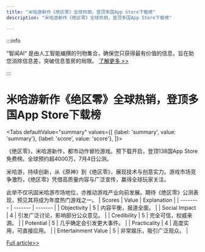 ```yaml
---
title: "米哈游新作《绝区零》全球热销，登顶多国App Store下载榜"
description: "米哈游新作《绝区零》全球热销，登顶多国App Store下载榜"

---
```



:::info

“智闻AI“ 是由人工智能编撰的刊物集合，确保您只获得最有价值的信息，旨在助您消除信息差，突破信息茧房的局限。  [了解更多 >>](/)

:::

# 米哈游新作《绝区零》全球热销，登顶多国App Store下载榜


<Tabs
	defaultValue="summary"
	values={[
	{label: 'summary', value: 'summary'},
	{label: 'score', value: 'score'},
]}>
<TabItem value="summary">


《绝区零》，米哈游新作，都市动作冒险游戏。预下载开启，登顶138国App Store免费榜。全球预约超4000万，7月4日公测。

米哈游，持续创新，从《原神》到《绝区零》，展现技术与创意实力。游戏市场竞争激烈，《绝区零》凭借高质量内容与广泛宣传，赢得全球玩家关注。

此举不仅巩固米哈游市场地位，亦推动游戏产业向前发展。期待《绝区零》公测表现，预见其将成为年度热门游戏之一。
</TabItem>
<TabItem value="score">
	| Scores     | Value   | Explanation |
	| -------- | ------- | ------- |
	| Objectivity  | 5    | 内容平衡，报道全面。    |
	| Social Impact | 4     | 引发广泛讨论，影响部分公众意见。    |
	| Credibility    | 5    | 完全可信，权威来源。    |
	| Potential    | 5    | 几乎确定会引发更大事件。    |
	| Practicality    | 4    | 高度实用，可直接应用。    |
	| Entertainment Value    | 5    | 非常娱乐，吸引广泛观众。    |
</TabItem>
</Tabs>

[Full article>>](https://readhub.cn/topic/8auaZ3pA4nJ)
